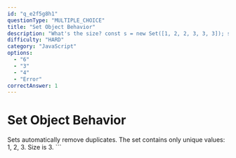 ```yaml
---
id: "q_e2f5g8h1"
questionType: "MULTIPLE_CHOICE"
title: "Set Object Behavior"
description: "What's the size? const s = new Set([1, 2, 2, 3, 3, 3]); s.size;"
difficulty: "HARD"
category: "JavaScript"
options:
  - "6"
  - "3"
  - "4"
  - "Error"
correctAnswer: 1
---
```


# Set Object Behavior

Sets automatically remove duplicates. The set contains only unique values: 1, 2, 3. Size is 3.
\`\`\`

